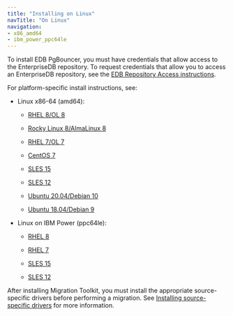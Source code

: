 ```yaml
---
title: "Installing on Linux"
navTitle: "On Linux"
navigation:
- x86_amd64
- ibm_power_ppc64le
---
```



To install EDB PgBouncer, you must have credentials that allow access to the EnterpriseDB repository. To request credentials that allow you to access an EnterpriseDB repository, see the [EDB Repository Access instructions](https://www.enterprisedb.com/repository-access-request).

For platform-specific install instructions, see:

- Linux x86-64 (amd64):
  - [RHEL 8/OL 8](x86_amd64/01_pgbouncer_rhel8_x86)

  - [Rocky Linux 8/AlmaLinux 8](x86_amd64/02_pgbouncer_other_linux8_x86)
  - [RHEL 7/OL 7](x86_amd64/03_pgbouncer_rhel7_x86)
  - [CentOS 7](x86_amd64/04_pgbouncer_centos7_x86)
  - [SLES 15](x86_amd64/05_pgbouncer_sles15_x86)
  - [SLES 12](x86_amd64/06_pgbouncer_sles12_x86)
  - [Ubuntu 20.04/Debian 10](x86_amd64/07_pgbouncer_ubuntu20_deb10_x86)
  - [Ubuntu 18.04/Debian 9](x86_amd64/08_pgbouncer_ubuntu18_deb9_x86)

- Linux on IBM Power (ppc64le):
  - [RHEL 8](ibm_power_ppc64le/09_pgbouncer_rhel8_ppcle)

  - [RHEL 7](ibm_power_ppc64le/10_pgbouncer_rhel7_ppcle)
  - [SLES 15](ibm_power_ppc64le/11_pgbouncer_sles15_ppcle)
  - [SLES 12](ibm_power_ppc64le/12_pgbouncer_sles12_ppcle)

After installing Migration Toolkit, you must install the appropriate source-specific drivers before performing a migration. See [Installing source-specific drivers](../#installing_drivers) for more information.


